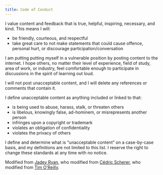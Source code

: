 ```yaml
---
title: Code of Conduct
---
```


I value content and feedback that is true, helpful, inspiring, necessary, and kind.  This means I will:

-   be friendly, courteous, and respectful
-   take great care to not make statements that could cause offence, personal hurt, or discourage participation/conversation

I am putting putting myself in a vulnerable position by posting content to the internet. I hope others, no matter their level of experience, field of study, area of work, or industry, feel comfortable enough to participate in discussions in the spirit of learning out loud.

I will not post unacceptable content, and I will delete any references or comments that contain it.

I define unacceptable content as anything included or linked to that:  

- is being used to abuse, harass, stalk, or threaten others
- is libelous, knowingly false, ad-hominem, or misrepresents another person
- infringes upon a copyright or trademark
- violates an obligation of confidentiality
- violates the privacy of others

I define and determine what is “unacceptable content” on a case-by-case basis, and my definitions are not limited to this list. I reserve the right to change these standards at any time with no notice.  

Modified from [Jadey Ryan](https://jadeyryan.com/coc), who modified from [Cédric Scherer](https://www.cedricscherer.com/top/conduct/), who modified from [Tim O'Reilly](http://radar.oreilly.com/2007/04/draft-bloggers-code-of-conduct.html).